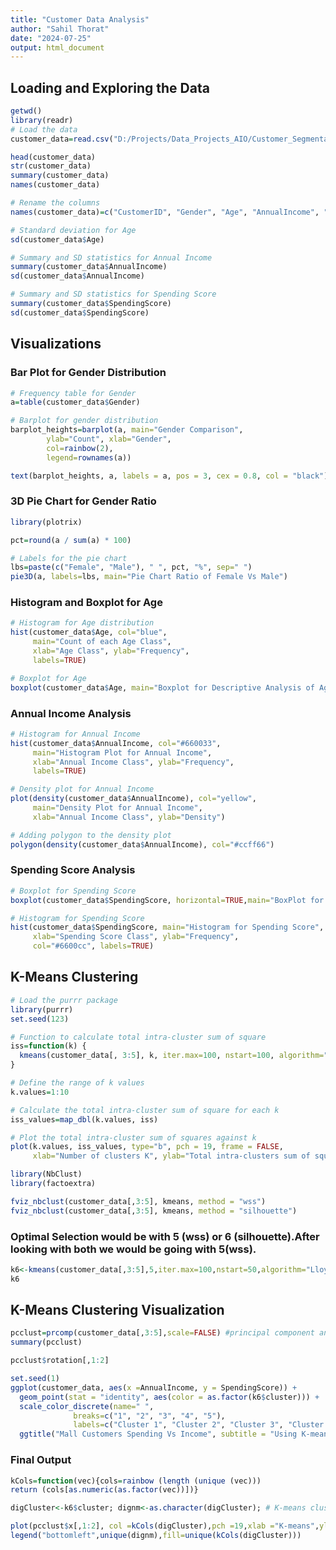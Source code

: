 ```yaml
---
title: "Customer Data Analysis"
author: "Sahil Thorat"
date: "2024-07-25"
output: html_document
---
```


## Loading and Exploring the Data

```r
getwd()
library(readr)
# Load the data
customer_data=read.csv("D:/Projects/Data_Projects_AIO/Customer_Segmentation/data/Mall_Customers.csv")

head(customer_data)
str(customer_data)
summary(customer_data)
names(customer_data)

# Rename the columns
names(customer_data)=c("CustomerID", "Gender", "Age", "AnnualIncome", "SpendingScore")

# Standard deviation for Age
sd(customer_data$Age)
```

```r
# Summary and SD statistics for Annual Income
summary(customer_data$AnnualIncome)
sd(customer_data$AnnualIncome)

# Summary and SD statistics for Spending Score
summary(customer_data$SpendingScore)
sd(customer_data$SpendingScore)
```

## Visualizations

### Bar Plot for Gender Distribution

```r
# Frequency table for Gender
a=table(customer_data$Gender)

# Barplot for gender distribution
barplot_heights=barplot(a, main="Gender Comparison",
        ylab="Count", xlab="Gender",
        col=rainbow(2),
        legend=rownames(a))

text(barplot_heights, a, labels = a, pos = 3, cex = 0.8, col = "black")

```

### 3D Pie Chart for Gender Ratio

```r
library(plotrix)

pct=round(a / sum(a) * 100)

# Labels for the pie chart
lbs=paste(c("Female", "Male"), " ", pct, "%", sep=" ")
pie3D(a, labels=lbs, main="Pie Chart Ratio of Female Vs Male")
```

### Histogram and Boxplot for Age

```r
# Histogram for Age distribution
hist(customer_data$Age, col="blue",
     main="Count of each Age Class",
     xlab="Age Class", ylab="Frequency",
     labels=TRUE)

# Boxplot for Age
boxplot(customer_data$Age, main="Boxplot for Descriptive Analysis of Age")
```

### Annual Income Analysis

```r
# Histogram for Annual Income
hist(customer_data$AnnualIncome, col="#660033",
     main="Histogram Plot for Annual Income",
     xlab="Annual Income Class", ylab="Frequency",
     labels=TRUE)

# Density plot for Annual Income
plot(density(customer_data$AnnualIncome), col="yellow",
     main="Density Plot for Annual Income",
     xlab="Annual Income Class", ylab="Density")

# Adding polygon to the density plot
polygon(density(customer_data$AnnualIncome), col="#ccff66")
```

### Spending Score Analysis

```r
# Boxplot for Spending Score
boxplot(customer_data$SpendingScore, horizontal=TRUE,main="BoxPlot for Descriptive Analysis of Spending Score")

# Histogram for Spending Score
hist(customer_data$SpendingScore, main="Histogram for Spending Score",
     xlab="Spending Score Class", ylab="Frequency",
     col="#6600cc", labels=TRUE)
```

## K-Means Clustering

```r
# Load the purrr package
library(purrr)
set.seed(123)

# Function to calculate total intra-cluster sum of square
iss=function(k) {
  kmeans(customer_data[, 3:5], k, iter.max=100, nstart=100, algorithm="Lloyd")$tot.withinss
}

# Define the range of k values
k.values=1:10

# Calculate the total intra-cluster sum of square for each k
iss_values=map_dbl(k.values, iss)

# Plot the total intra-cluster sum of squares against k
plot(k.values, iss_values, type="b", pch = 19, frame = FALSE, 
     xlab="Number of clusters K", ylab="Total intra-clusters sum of squares")
```

```r
library(NbClust)
library(factoextra)

fviz_nbclust(customer_data[,3:5], kmeans, method = "wss")
fviz_nbclust(customer_data[,3:5], kmeans, method = "silhouette")
```

### Optimal Selection would be with 5 (wss) or 6 (silhouette).After looking with both we would be going with 5(wss).

```r
 
k6<-kmeans(customer_data[,3:5],5,iter.max=100,nstart=50,algorithm="Lloyd")
k6
```

## K-Means Clustering Visualization

```r
pcclust=prcomp(customer_data[,3:5],scale=FALSE) #principal component analysis
summary(pcclust)

pcclust$rotation[,1:2]
```

```r
set.seed(1)
ggplot(customer_data, aes(x =AnnualIncome, y = SpendingScore)) + 
  geom_point(stat = "identity", aes(color = as.factor(k6$cluster))) +
  scale_color_discrete(name=" ",
              breaks=c("1", "2", "3", "4", "5"),
              labels=c("Cluster 1", "Cluster 2", "Cluster 3", "Cluster 4", "Cluster 5")) +
  ggtitle("Mall Customers Spending Vs Income", subtitle = "Using K-means Clustering")
```

### Final Output

```r
kCols=function(vec){cols=rainbow (length (unique (vec)))
return (cols[as.numeric(as.factor(vec))])}

digCluster<-k6$cluster; dignm<-as.character(digCluster); # K-means clusters

plot(pcclust$x[,1:2], col =kCols(digCluster),pch =19,xlab ="K-means",ylab="classes")
legend("bottomleft",unique(dignm),fill=unique(kCols(digCluster)))
```
